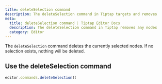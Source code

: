 ```yaml
---
title: deleteSelection command
description: The deleteSelection command in Tiptap targets and removes any nodes or content that are currently selected within the editor.
meta:
  title: deleteSelection command | Tiptap Editor Docs
  description: The deleteSelection command in Tiptap removes any nodes or content that are currently selected. More in the docs.
  category: Editor
---
```


The `deleteSelection` command deletes the currently selected nodes. If no selection exists, nothing will be deleted.

## Use the deleteSelection command

```js
editor.commands.deleteSelection()
```
